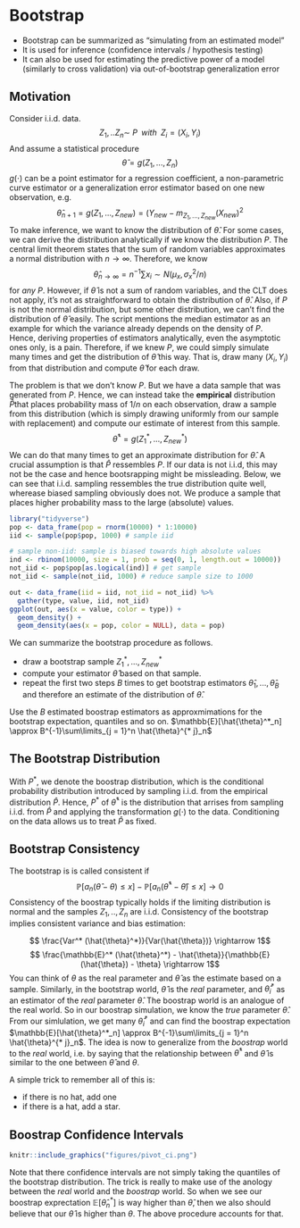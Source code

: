 # Bootstrap

* Bootstrap can be summarized as "simulating from an estimated model"
* It is used for inference (confidence intervals / hypothesis testing)
* It can also be used for estimating the predictive power of a model
  (similarly to cross validation) via out-of-bootstrap generalization error
  
## Motivation
Consider i.i.d. data. 
$$ Z_1, .. Z_n \sim\ P \;\; with \; \;Z_i = (X_i, Y_i)$$ 
And assume a statistical procedure
$$ \hat{\theta} = g(Z_1, ..., Z_n) $$
$g(\cdot)$ can be a point estimator for a regression coefficient, a 
non-parametric curve estimator or a generalization error estimator based on 
one new observation, e.g.
$$ \hat{\theta}_{n+1} = g(Z_1, ..., Z_{new}) = (Y_{new} - m_{Z_1, ..., Z_{new}}(X_{new})^2 $$
To make inference, we want to know the distribution of $\hat{\theta}$. For some
cases, we can derive the distribution analytically if we know the distribution
$P$. The central limit theorem states that the sum of random variables 
approximates a normal distribution with $n \rightarrow \infty$. Therefore, we
know
$$ \hat{\theta}_{n \rightarrow \infty} = n^{-1}\sum x_i \sim N(\mu_x, \sigma_x^2 / n) $$ 
for *any* $P$. However, if $\hat{\theta}$ is not a sum of random variables, 
and the CLT does not apply, it's not as straightforward to obtain the 
distribution of $\hat{\theta}$. Also, if $P$ is not the normal distribution, 
but some other distribution, we can't find the distribution of $\hat{\theta}$
easily. The script mentions the median estimator as an example for which the 
variance already depends on the density of $P$.
Hence, deriving properties of estimators analytically, even the asymptotic 
ones only, is a pain.
Therefore, if we knew $P$, we could simply simulate many times and get the 
distribution of $\hat{\theta}$ this way. That is,
draw many $(X_i, Y_i)$ from that distribution and compute $\hat{\theta}$ for 
each draw. 

The problem is that we don't know $P$. But we have a data sample
that was generated from $P$. Hence, we can instead take the **empirical** 
distribution $\hat{P}$that places probability mass of $1/n$ on each observation, draw a
sample from this distribution (which is simply drawing uniformly from our 
sample with replacement) and compute our estimate of interest from this sample.
$$ \hat{\theta}^{*} = g({Z_1}^{*}, ..., {Z_{new}}^{*})$$
We can do that many times to get an approximate distribution for $\hat{\theta}$.
A crucial assumption is that $\hat{P}$ ressembles $P$. If our data is not 
i.i.d, this may not be the case and hence bootsrapping might be missleading.
Below, we can see that i.i.d. sampling ressembles the true distribution quite 
well, wherease biased sampling obviously does not. We produce a sample that 
places higher probability mass to the large (absolute) values.
```r
library("tidyverse")
pop <- data_frame(pop = rnorm(10000) * 1:10000) 
iid <- sample(pop$pop, 1000) # sample iid

# sample non-iid: sample is biased towards high absolute values
ind <- rbinom(10000, size = 1, prob = seq(0, 1, length.out = 10000)) 
not_iid <- pop$pop[as.logical(ind)] # get sample
not_iid <- sample(not_iid, 1000) # reduce sample size to 1000

out <- data_frame(iid = iid, not_iid = not_iid) %>%
  gather(type, value, iid, not_iid)
ggplot(out, aes(x = value, color = type)) + 
  geom_density() + 
  geom_density(aes(x = pop, color = NULL), data = pop)

```

We can summarize the bootstrap procedure as follows.

* draw a bootstrap sample ${Z_1}^{*}, ..., {Z_{new}}^{*}$
* compute your estimator $\hat{\theta}$ based on that sample.
* repeat the first two steps $B$ times to get bootstrap estimators 
$\hat{\theta}_1, ..., \hat{\theta}_B$ and therefore an estimate of the 
  distribution of $\hat{\theta}$.
  
Use the $B$ estimated boostrap estimators as approxmimations for the bootstrap 
expectation, quantiles and so on.
$\mathbb{E}[\hat{\theta}^*_n] \approx B^{-1}\sum\limits_{j = 1}^n \hat{\theta}^{* j}_n$

## The Bootstrap Distribution
With $P^*$, we denote the boostrap distribution, which is the conditional 
probability distribution introduced by sampling i.i.d. from the 
empirical distribution $\hat{P}$. Hence, $P^*$ of ${\hat{\theta}}^*$ is the 
distribution that arrises from sampling i.i.d. from $\hat{P}$ and applying the 
transformation $g(\cdot)$ to the data. 
Conditioning on the data allows us to treat $\hat{P}$ as fixed. 


## Bootstrap Consistency
The bootstrap is is called consistent if 
$$ \mathbb{P}[a_n(\hat{\theta} - \theta) \leq x ] - \mathbb{P}[a_n(\hat{\theta}^* - \hat{\theta}) \leq x ] \rightarrow 0$$
Consistency of the boostrap typically holds if the limiting distribution is
normal and the samples $Z_1, .., Z_n$ are i.i.d. Consistency of the bootstrap
implies consistent variance and bias estimation:

$$ \frac{Var^* (\hat{\theta}^*)}{Var(\hat{\theta})} \rightarrow 1$$
$$ \frac{\mathbb{E}^* (\hat{\theta}^*) - \hat{\theta}}{\mathbb{E}(\hat{\theta}) - \theta} \rightarrow 1$$
You can think of $\theta$ as the real parameter and $\hat{\theta}$ as the estimate
based on a sample. Similarly, in the bootstrap world, $\hat{\theta}$ is the *real*
parameter, and $\hat{\theta}^*_i$ as an estimator of the *real* parameter 
$\hat{\theta}$. The boostrap world is an analogue of the real world. 
So in our  boostrap simulation, we know the *true* parameter 
$\hat{\theta}$. From our simlulation, we get many $\hat{\theta}^*_i$ and can 
find the boostrap expectation
$\mathbb{E}[\hat{\theta}^*_n] \approx B^{-1}\sum\limits_{j = 1}^n \hat{\theta}^{* j}_n$.
The idea is now to generalize from the *boostrap* world to the *real* world, i.e.
by saying that the relationship between $\hat{\theta}^*$ and $\hat{\theta}$ is
similar to the one between $\hat{\theta}$ and $\theta$.

A simple trick to remember all of this is:

 * if there is no hat, add one
 * if there is a hat, add a star.
 
## Boostrap Confidence Intervals
```r
knitr::include_graphics("figures/pivot_ci.png")
```

Note that there confidence intervals are not simply taking the quantiles of
the bootstrap distribution. The trick is really to make use of the anology 
between the *real* world and the *boostrap* world. So when we see our boostrap
exprectation $\mathbb{E}[\hat{\theta}^*_n]$ is way higher than $\hat{\theta}$, 
then we also should believe that our $\hat{\theta}$ is higher than $\theta$. 
The above procedure accounts for that.
